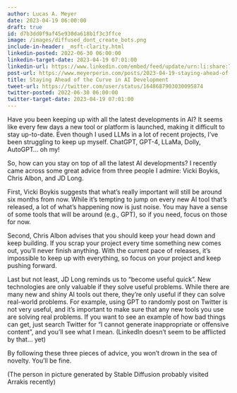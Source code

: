 ```yaml
---
author: Lucas A. Meyer
date: 2023-04-19 06:00:00
draft: true
id: d7b3dd0f9af45e930da618b1f3c3ffce
image: /images/diffused_dont_create_bots.png
include-in-header: _msft-clarity.html
linkedin-posted: 2022-06-30 06:00:00
linkedin-target-date: 2023-04-19 07:01:00
linkedin-url: https://www.linkedin.com/embed/feed/update/urn:li:share:7054453605717721088
post-url: https://www.meyerperin.com/posts/2023-04-19-staying-ahead-of-the-curve-in-ai-development.html
title: Staying Ahead of the Curve in AI Development
tweet-url: https://twitter.com/user/status/1648687903030095874
twitter-posted: 2022-06-30 06:00:00
twitter-target-date: 2023-04-19 07:01:00
---
```


Have you been keeping up with all the latest developments in AI? It seems like every few days a new tool or platform is launched, making it difficult to stay up-to-date. Even though I used LLMs in a lot of recent projects, I've been struggling to keep up myself. ChatGPT, GPT-4, LLaMa, Dolly, AutoGPT... oh my!

So, how can you stay on top of all the latest AI developments? I recently came across some great advice from three people I admire: Vicki Boykis, Chris Albon, and JD Long.

First, Vicki Boykis suggests that what's really important will still be around six months from now. While it's tempting to jump on every new AI tool that's released, a lot of what's happening now is just noise. You may have a sense of some tools that will be around (e.g., GPT), so if you need, focus on those for now.

Second, Chris Albon advises that you should keep your head down and keep building. If you scrap your project every time something new comes out, you'll never finish anything. With the current pace of releases, it's impossible to keep up with everything, so focus on your project and keep pushing forward.

Last but not least, JD Long reminds us to "become useful quick". New technologies are only valuable if they solve useful problems. While there are many new and shiny AI tools out there, they're only useful if they can solve real-world problems. For example, using GPT to randomly post on Twitter is not very useful, and it's important to make sure that any new tools you use are solving real problems. If you want to see an example of how bad things can get, just search Twitter for "I cannot generate inappropriate or offensive content", and you'll see what I mean. (LinkedIn doesn't seem to be afflicted by that... yet)

By following these three pieces of advice, you won't drown in the sea of novelty. You'll be fine.

(The person in picture generated by Stable Diffusion probably visited Arrakis recently)